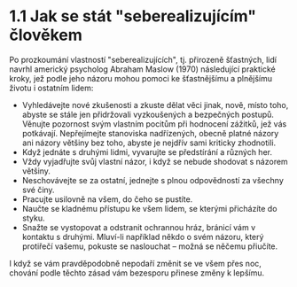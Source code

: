 # 1.1 Jak se stát "seberealizujícím" člověkem

Po prozkoumání vlastností "seberealizujících", tj. přirozeně šťastných, lidí navrhl americký psycholog Abraham Maslow (1970) následující praktické kroky, jež podle jeho názoru mohou pomoci ke šťastnějšímu a plnějšímu životu i ostatním lidem:

- Vyhledávejte nové zkušenosti a zkuste dělat věci jinak, nově, místo toho, abyste se stále jen přidržovali vyzkoušených a bezpečných postupů. Věnujte pozornost svým vlastním pocitům při hodnocení zážitků, jež vás potkávají. Nepřejímejte stanoviska nadřízených, obecně platné názory ani názory většiny bez toho, abyste je nejdřív sami kriticky zhodnotili.
- Když jednáte s druhými lidmi, vyvarujte se předstírání a různých her.
- Vždy vyjadřujte svůj vlastní názor, i když se nebude shodovat s názorem většiny.
- Neschovávejte se za ostatní, jednejte s plnou odpovědností za všechny své činy.
- Pracujte usilovně na všem, do čeho se pustíte.
- Naučte se kladnému přístupu ke všem lidem, se kterými přicházíte do styku.
- Snažte se vystopovat a odstranit ochrannou hráz, bránicí vám v kontaktu s druhými. Mluví-li například někdo o svém názoru, který protiřečí vašemu, pokuste se naslouchat – možná se něčemu přiučíte.

I když se vám pravděpodobně nepodaří změnit se ve všem přes noc, chování podle těchto zásad
vám bezesporu přinese změny k lepšímu.
